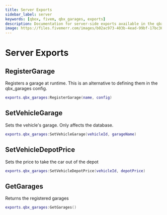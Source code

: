 ```yaml
---
title: Server Exports
sidebar_label: server
keywords: [qbox, fivem, qbx_garages, exports]
description: Documentation for server-side exports available in the qbx_garages resource. These exports provide programmatic control over garage management, vehicle storage locations, and depot pricing within the Qbox framework.
image: https://files.fivemerr.com/images/b02ac973-403b-4ead-99bf-17bc307172d9.png
---
```


# Server Exports

## RegisterGarage

Registers a garage at runtime. This is an alternative to defining them in the qbx_garages config.

```lua
exports.qbx_garages:RegisterGarage(name, config)
```

## SetVehicleGarage

Sets the vehicle's garage. Only affects the database.

```lua
exports.qbx_garages:SetVehicleGarage(vehicleId, garageName)
```

## SetVehicleDepotPrice

Sets the price to take the car out of the depot

```lua
exports.qbx_garages:SetVehicleDepotPrice(vehicleId, depotPrice)
```

## GetGarages

Returns the registered garages

```lua
exports.qbx_garages:GetGarages()
```